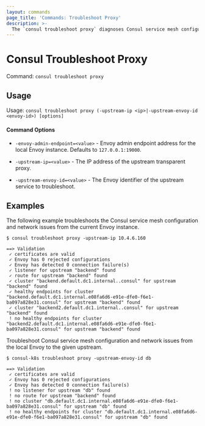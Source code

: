 ```yaml
---
layout: commands
page_title: 'Commands: Troubleshoot Proxy'
description: >-
  The `consul troubleshoot proxy` diagnoses Consul service mesh configuration and network issues to an upstream.
---
```


# Consul Troubleshoot Proxy

Command: `consul troubleshoot proxy`

## Usage

Usage: `consul troubleshoot proxy (-upstream-ip <ip>|-upstream-envoy-id <envoy-id>) [options]`

#### Command Options

- `-envoy-admin-endpoint=<value>` - Envoy admin endpoint address for the local Envoy instance.
Defaults to `127.0.0.1:19000`.

- `-upstream-ip=<value>` - The IP address of the upstream transparent proxy.

- `-upstream-envoy-id=<value>` - The Envoy identifier of the upstream service to troubleshoot.

## Examples

The following example troubleshoots the Consul service mesh configuration and network issues from the current Envoy instance.

```shell-session hideClipboard
$ consul troubleshoot proxy -upstream-ip 10.4.6.160

==> Validation
 ✓ certificates are valid
 ✓ Envoy has 0 rejected configurations
 ✓ Envoy has detected 0 connection failure(s)
 ✓ listener for upstream "backend" found
 ✓ route for upstream "backend" found
 ✓ cluster "backend.default.dc1.internal..consul" for upstream "backend" found
 ✓ healthy endpoints for cluster "backend.default.dc1.internal.e08fa6d6-e91e-dfe0-f6e1-ba097a828e31.consul" for upstream "backend" found
 ✓ cluster "backend2.default.dc1.internal..consul" for upstream "backend" found
 ! no healthy endpoints for cluster "backend2.default.dc1.internal.e08fa6d6-e91e-dfe0-f6e1-ba097a828e31.consul" for upstream "backend" found
```

Troubleshoot Consul service mesh configuration and network issues from the local Envoy to the given upstream.

```shell-session
$ consul-k8s troubleshoot proxy -upstream-envoy-id db

==> Validation
 ✓ certificates are valid
 ✓ Envoy has 0 rejected configurations
 ✓ Envoy has detected 0 connection failure(s)
 ! no listener for upstream "db" found
 ! no route for upstream "backend" found
 ! no cluster "db.default.dc1.internal.e08fa6d6-e91e-dfe0-f6e1-ba097a828e31.consul" for upstream "db" found
 ! no healthy endpoints for cluster "db.default.dc1.internal.e08fa6d6-e91e-dfe0-f6e1-ba097a828e31.consul" for upstream "db" found
```
